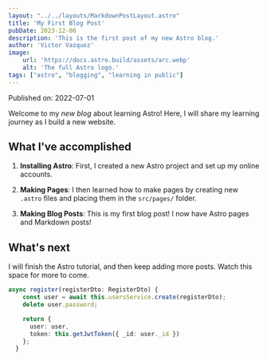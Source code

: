 ```yaml
---
layout: "../../layouts/MarkdownPostLayout.astro"
title: 'My First Blog Post'
pubDate: 2023-12-06
description: 'This is the first post of my new Astro blog.'
author: 'Victor Vazquez'
image:
    url: 'https://docs.astro.build/assets/arc.webp'
    alt: 'The full Astro logo.'
tags: ["astro", "blogging", "learning in public"]
---
```


<Title>My First Blog Post</Title>

Published on: 2022-07-01

Welcome to my _new blog_ about learning Astro! Here, I will share my learning journey as I build a new website.

## What I've accomplished

1. **Installing Astro**: First, I created a new Astro project and set up my online accounts.

2. **Making Pages**: I then learned how to make pages by creating new `.astro` files and placing them in the `src/pages/` folder.

3. **Making Blog Posts**: This is my first blog post! I now have Astro pages and Markdown posts!

## What's next

I will finish the Astro tutorial, and then keep adding more posts. Watch this space for more to come.

```typescript title="auth.service.ts"
async register(registerDto: RegisterDto) {
    const user = await this.usersService.create(registerDto);
    delete user.password;

    return {
      user: user,
      token: this.getJwtToken({ _id: user._id })
    };
  }
```